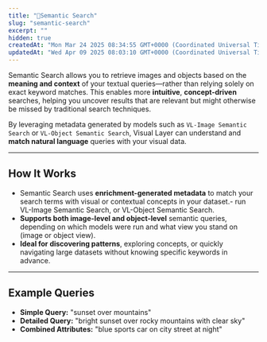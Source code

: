 ```yaml
---
title: "🔵Semantic Search"
slug: "semantic-search"
excerpt: ""
hidden: true
createdAt: "Mon Mar 24 2025 08:34:55 GMT+0000 (Coordinated Universal Time)"
updatedAt: "Wed Apr 09 2025 08:03:10 GMT+0000 (Coordinated Universal Time)"
---
```

Semantic Search allows you to retrieve images and objects based on the **meaning and context** of your textual queries—rather than relying solely on exact keyword matches. This enables more **intuitive**, **concept-driven** searches, helping you uncover results that are relevant but might otherwise be missed by traditional search techniques.

By leveraging metadata generated by models such as `VL-Image Semantic Search` or `VL-Object Semantic Search`, Visual Layer can understand and **match natural language** queries with your visual data.

***

## How It Works

- Semantic Search uses **enrichment-generated metadata** to match your search terms with visual or contextual concepts in your dataset.- run VL-Image Semantic Search, or VL-Object Semantic Search. 
- **Supports both image-level and object-level** semantic queries, depending on which models were run and what view you stand on (image or object view).
- **Ideal for discovering patterns**, exploring concepts, or quickly navigating large datasets without knowing specific keywords in advance.

***

## Example Queries

- **Simple Query:** "sunset over mountains"
- **Detailed Query:** "bright sunset over rocky mountains with clear sky"
- **Combined Attributes:** "blue sports car on city street at night"
